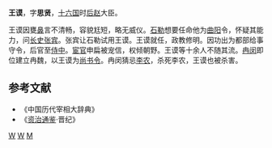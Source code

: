 '''王谟'''{{BD|？||350年|}}，字'''思贤'''，[[十六国|十六国]]时[[后赵|后赵]]大臣。

王谟因甕[[鼻|鼻]]言不清畅，容貌尪短，略无威仪。[[石勒|石勒]]想要任命他为[[曲阳|曲阳]]令，怀疑其能力，问[[长史|长史]][[张宾|张宾]]。张宾让石勒试用王谟。王谟就任，政教修明。因功出为都部给事守令，后官至[[侍中|侍中]]。[[宦官|宦官]]申扁被宠信，权倾朝野。王谟等十余人不随其流。[[冉闵|冉闵]]即位建立冉魏，以王谟为[[尚书令|尚书令]]。冉闵猜忌[[李农|李农]]，杀死李农，王谟也被杀害。

==参考文献==
* 《中国历代宰相大辞典》
* 《[[资治通鉴|资治通鉴]]·晋纪》
[[分类:后赵官员|W]]
[[分类:五胡十六国被处决者|W]]
[[分类:王姓|M]]